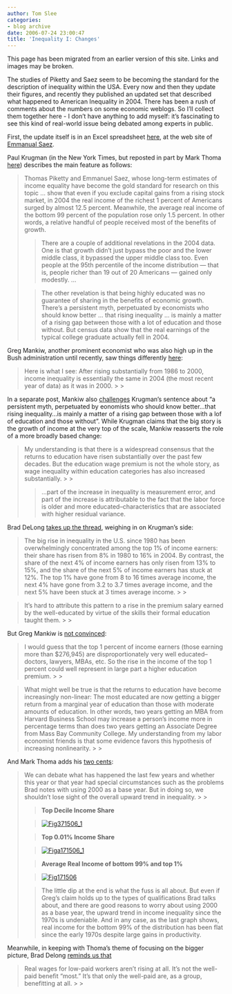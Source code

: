 ```yaml
---
author: Tom Slee
categories:
- blog archive
date: 2006-07-24 23:00:47
title: 'Inequality I: Changes'
---
```


::: {.callout-note}

This page has been migrated from an earlier version of this site. 
Links and images may be broken.

:::



				

The studies of Piketty and Saez seem to be becoming the standard for the description of inequality within the USA. Every now and then they update their figures, and recently they published an updated set that described what happened to American Inequality in 2004. There has been a rush of comments about the numbers on some economic weblogs. So I'll collect them together here - I don't have anything to add myself: it's fascinating to see this kind of real-world issue being debated among experts in public.




First, the update itself is in an Excel spreadsheet [here](http://elsa.berkeley.edu/~saez/TabFig2004prel.xls), at the web site of [Emmanual Saez](http://elsa.berkeley.edu/~saez/).




Paul Krugman (in the New York Times, but reposted in part by Mark Thoma [here](http://economistsview.typepad.com/economistsview/2006/07/paul_krugman_le.html)) describes the main feature as follows:

<blockquote>Thomas Piketty and Emmanuel Saez, whose
long-term estimates of income equality have become the gold standard for
research on this topic ... show that even if you exclude capital gains from
a rising stock market, in 2004 the real income of the richest 1 percent of
Americans surged by almost 12.5 percent. Meanwhile, the average real income of
the bottom 99 percent of the population rose only 1.5 percent. In other words, a
relative handful of people received most of the benefits of growth.

> 
> 

> 
> There are a couple of additional revelations in the 2004 data. One is that
growth didn’t just bypass the poor and the lower middle class, it bypassed the
upper middle class too. Even people at the 95th percentile of the income
distribution — that is, people richer than 19 out of 20 Americans — gained only
modestly. ...
> 
> 

> 
> The other revelation is that being highly educated was no guarantee of
sharing in the benefits of economic growth. There’s a persistent myth,
perpetuated by economists who should know better ... that rising inequality ...
is mainly a matter of a rising gap between those with a lot of education and
those without. But census data show that the real earnings of the typical
college graduate actually fell in 2004. 
> 
> </blockquote>

Greg Mankiw, another prominent economist who was also high up in the Bush administration until recently, saw things differently [here](http://gregmankiw.blogspot.com/2006/07/new-data-on-income-inequality.html):

<blockquote>Here is what I see: After rising substantially from 1986 to 2000,
income inequality is essentially the same in 2004 (the most recent year
of data) as it was in 2000.
> 
> </blockquote>

In a separate post, Mankiw also [challenges](http://gregmankiw.blogspot.com/2006/07/lazear-vs-krugman.html) Krugman's sentence about "a persistent myth, perpetuated by eonomists who should know better...that rising inequality...is mainly a matter of a rising gap between those with a lof of education and those without". While Krugman claims that the big story is the growth of income at the very top of the scale, Mankiw reasserts the role of a more broadly based change:

<blockquote>My
understanding is that there is a widespread consensus that the returns
to education have risen substantially over the past few decades. But
the education wage premium is not the whole story, as wage inequality
within education categories has also increased substantially.
> 
> 

> 
> ...part
of the increase in inequality is measurement error, and part of the
increase is attributable to the fact that the labor force is older and
more educated--characteristics that are associated with higher residual
variance.
> 
> </blockquote>

Brad DeLong [takes up the thread](http://delong.typepad.com/sdj/2006/07/the_pattern_of_.html), weighing in on Krugman's side:

<blockquote>The big rise in inequality in the U.S. since 1980 has been
overwhelmingly concentrated among the top 1% of income earners: their
share has risen from 8% in 1980 to 16% in 2004. By contrast, the share
of the next 4% of income earners has only risen from 13% to 15%, and
the share of the next 5% of income earners has stuck at 12%. The top 1%
have gone from 8 to 16 times average income, the next 4% have gone from
3.2 to 3.7 times average income, and the next 5% have been stuck at 3
times average income.
> 
> </blockquote>




<blockquote>It's hard to attribute this pattern to a rise in the premium salary
earned by the well-educated by virtue of the skills their formal
education taught them.
> 
> </blockquote>

But Greg Mankiw is [not convinced](http://gregmankiw.blogspot.com/2006/07/lazear-vs-krugman.html):

<blockquote>I would guess that the top 1 percent of income earners (those earning
more than $276,945) are disproportionately very well educated--doctors,
lawyers, MBAs, etc. So the rise in the income of the top 1 percent
could well represent in large part a higher education premium.
> 
> </blockquote>

<blockquote>What
might well be true is that the returns to education have become
increasingly non-linear: The most educated are now getting a bigger
return from a marginal year of education than those with moderate
amounts of education. In other words, two years getting an MBA from
Harvard Business School may increase a person's income more in
percentage terms than does two years getting an Associate Degree from
Mass Bay Community College. My understanding from my labor economist
friends is that some evidence favors this hypothesis of increasing
nonlinearity.
> 
> </blockquote>

And Mark Thoma adds his [two cents](http://economistsview.typepad.com/economistsview/2006/07/income_inequali.html):

<blockquote>We can debate what has happened the last few years and whether this year or
that year had special circumstances such as the problems Brad notes with using
2000 as a base year. But in doing so, we shouldn't lose sight of the overall
upward trend in inequality.
> 
> 

> 
> **Top Decile Income Share**
> 
> 

> 
> [![Fig371506_1](http://whimsley.typepad.com/whimsley/images/fig371506_1.gif)](http://whimsley.typepad.com/.shared/image.html?/photos/uncategorized/fig371506_1.gif)
> 
> 

> 
> **Top 0.01% Income Share**
> 
> 

> 
> [![Figa171506_1](http://whimsley.typepad.com/whimsley/images/figa171506_1.gif)](http://whimsley.typepad.com/.shared/image.html?/photos/uncategorized/figa171506_1.gif)
> 
> 

> 
> **Average Real Income of bottom 99% and top 1%**
> 
> 

> 
> [![Fig171506](http://whimsley.typepad.com/whimsley/images/fig171506.gif)](http://whimsley.typepad.com/.shared/image.html?/photos/uncategorized/fig171506.gif)
> 
> 

> 
> The little dip at the end is what the fuss is all about. But even if Greg's claim holds up to the types of qualifications Brad talks about, and there are good reasons to worry about using 2000 as a base year, the upward trend in income inequality since the 1970s is undeniable. And in any case, as the last graph shows, real income for the bottom 99% of the distribution has been flat since the early 1970s despite large gains in productivity.
> 
> </blockquote>

Meanwhile, in keeping with Thoma's theme of focusing on the bigger picture, Brad Delong [reminds us that](http://delong.typepad.com/sdj/2006/07/why_oh_why_cant_2.html)

<blockquote>Real wages for low-paid workers aren't rising at all. It's not the
well-paid benefit "most." It's that only the well-paid are, as a group,
benefitting at all.
> 
> </blockquote>


		
